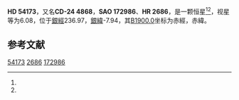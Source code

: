 {{Starbox begin
| name = HD 54173
}}
{{Starbox observe
| epoch = [[J2000.0|J2000.0]]
| constell = {{星座名待查}}<ref name=SIMBAD>{{cite web
 | url=http://simbad.u-strasbg.fr/simbad/sim-id?Ident=HR+2686
 | title =Pulsating variable Star
 | publisher=Centre de Données astronomiques de Strasbourg
 | work=SIMBAD
 | accessdate=2012-07-13}}</ref><ref name=DATA>{{cite web
 | url=http://vizier.u-strasbg.fr/viz-bin/VizieR-5?-out.add=.&-source=5050&-corr=PK=HR&-out.max=9999&HR=2686
 | title=VizieR Detailed Page
 | accessdate=2012-07-13
 | archive-date=2016-03-05
 | archive-url=https://web.archive.org/web/20160305071615/http://vizier.u-strasbg.fr/viz-bin/VizieR-5?-out.add=.&-source=5050&-corr=PK=HR&-out.max=9999&HR=2686
 | dead-url=no
 }}</ref>
| 星官 = 
| ra = {{RA|7|6|52.3}}<ref name=SIMBAD /><ref name=DATA />
| dec = {{DEC|-24|57|38}}<ref name=SIMBAD /><ref name=DATA />
| appmag_v = 6.08<ref name=SIMBAD /><ref name=DATA />
}}
{{Starbox character
| class = K2<ref name=SIMBAD /><ref name=DATA />
| b-v = 1.34<ref name=SIMBAD /><ref name=DATA />
| u-b = 1.51<ref name=SIMBAD /><ref name=DATA />
| r-i = <ref name=SIMBAD /><ref name=DATA />
| variable = 
}}
{{Starbox astrometry
| radial_v = 1.51
| prop_mo_ra = 19
| parallax = 
| p_error = 
}}
{{Starbox catalog
| names =CD-24 4868，[[SAO星表|SAO]] 172986，[[HD星表|HD]] 54173，[[HR星表|HR]] 2686}}
{{Starbox reference |Simbad=HR+2686}}
{{Starbox end}}

'''HD 54173'''，又名'''CD-24 4868'''，'''SAO 172986'''、'''HR 2686'''，是一颗恒星<ref name=SIMBAD /><ref name=DATA />，视星等为6.08，位于[[銀道座標系|銀經]]236.97，[[銀道座標系|銀緯]]-7.94，其[[B1900.0|B1900.0]]坐标为赤經{{RA|7|2|44.7}}，赤緯{{DEC|-24|-7.94|19}}。

== 参考文献 ==
{{reflist}}

{{star-stub}}

[[Category:HD和HDE天體|54173]]
[[Category:HR天體|2686]]
[[Category:SAO天體|172986]]